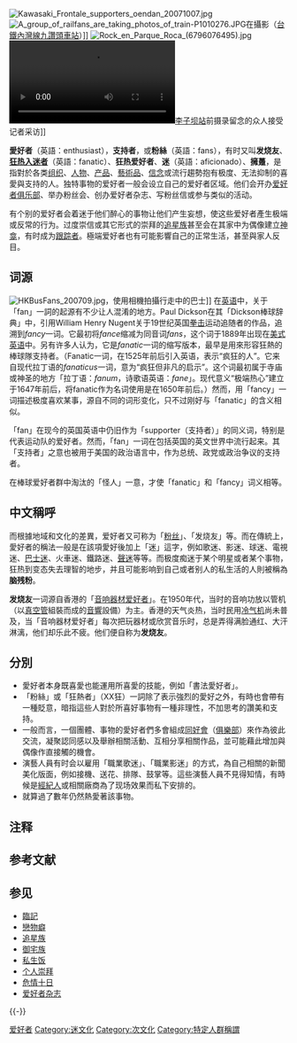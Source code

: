 {{Otheruse|追星族}}
{{Unreferenced|time=2013-01-13T23:46:58+00:00 }}
[[File:Kawasaki_Frontale_supporters_oendan_20071007.jpg|thumb]]
[[File:A_group_of_railfans_are_taking_photos_of_train-P1010276.JPG|thumb]]在攝影（[[台鐵|台鐵]][[內灣線|內灣線]][[九讚頭車站|九讚頭車站]]）]]
[[File:Rock_en_Parque_Roca_(6796076495).jpg|thumb]]
[[File:2019年8月4日_轻轨_吃不完_打包_游客玩转重庆_轻轨穿楼.webm|thumb]][[李子坝站|李子坝站]]前摄录留念的众人接受记者采访]]

'''愛好者'''（英語：enthusiast），'''支持者'''，或'''粉絲'''（英語：fans），有时又叫'''发烧友'''、'''[[狂热主义|狂热入迷者]]'''（英語：fanatic）、'''狂热爱好者'''、'''迷'''（英語：aficionado）、'''擁躉'''，是指對於各类[[组织_(社会学)|组织]]、[[人物|人物]]、[[产品|产品]]、[[藝術品|藝術品]]、[[信念|信念]]或流行趨勢抱有极度、无法抑制的喜愛與支持的人。独特事物的爱好者一般会设立自己的爱好者区域。他们会开办[[爱好者俱乐部|爱好者俱乐部]]、举办粉丝会、创办爱好者杂志、写粉丝信或参与类似的活动。

有个别的爱好者会着迷于他们醉心的事物让他们产生妄想，使这些爱好者產生极端或反常的行为。过度崇信或其它形式的崇拜的[[追星族|追星族]]甚至会在其家中为偶像建立[[神龛|神龛]]，有时成为[[纏擾|跟踪者]]。極端爱好者也有可能影響自己的正常生活，甚至與家人反目。

== 词源 ==
[[File:HKBusFans_200709.jpg|thumb]]，使用相機拍攝行走中的巴士]]
在[[英语|英语]]中，关于「fan」一詞的起源有不少让人混淆的地方。Paul Dickson在其「Dickson棒球辞典」中，引用William Henry Nugent关于19世纪英国[[拳击|拳击]]运动追随者的作品，追溯到''fancy''一词。它最初将''fance''缩减为同音词''fans''，这个词于1889年出现在[[美式英语|美式英语]]中。另有许多人认为，它是''fanatic''一词的缩写版本，最早是用來形容狂熱的棒球隊支持者。（Fanatic一词，在1525年前后引入英语，表示“疯狂的人”。它来自现代拉丁语的''fanaticus''一词，意为“疯狂但非凡的启示”。这个词最初属于寺庙或神圣的地方「拉丁语：''fanum''，诗歌语英语：''fane''」。现代意义“极端热心”建立于1647年前后，将fanatic作为名词使用是在1650年前后。）然而，用「fancy」一词描述极度喜欢某事，源自不同的词形变化，只不过刚好与「fanatic」的含义相似。

「fan」在现今的英国英语中仍旧作为「supporter（支持者）」的同义词，特别是代表运动队的爱好者。然而，「fan」一词在包括英国的英文世界中流行起来。其「支持者」之意也被用于美国的政治语言中，作为总统、政党或政治争议的支持者。

在棒球爱好者群中淘汰的「怪人」一意，才使「fanatic」和「fancy」词义相等。

== 中文稱呼 ==
而根據地域和文化的差異，爱好者又可称为「[[中国大陆网络用语列表#愛好者类|粉丝]]」、「发烧友」等。而在傳統上，愛好者的稱法一般是在該項愛好後加上「迷」這字，例如歌迷、影迷、球迷、電視迷、[[巴士迷|巴士迷]]、火車迷、鐵路迷、[[聲迷|聲迷]]等等。而极度痴迷于某个明星或者某个事物，狂热到变态失去理智的地步，并且可能影响到自己或者别人的私生活的人則被稱為'''脑残粉'''。

'''发烧友'''一词源自香港的「[[音响爱好者|音响器材爱好者]]」。在1950年代，当时的音响功放以管机（以[[真空管|真空管]]組裝而成的[[音響|音響]]設備）为主。香港的天气炎热，当时民用[[冷气机|冷气机]]尚未普及，当「音响器材爱好者」每次把玩器材或欣赏音乐时，总是弄得满脸通红、大汗淋漓，他们却乐此不疲。他们便自称为'''发烧友'''。

== 分別 ==
* 愛好者本身既喜愛也能運用所喜愛的技能，例如「書法愛好者」。
* 「粉絲」或「狂熱者」（XX狂）一詞除了表示強烈的愛好之外，有時也會帶有一種貶意，暗指這些人對於所喜好事物有一種非理性，不加思考的讚美和支持。
* 一般而言，一個團體、事物的愛好者們多會組成[[同好會|同好會]]（[[俱樂部|俱樂部]]）來作為彼此交流，凝聚認同感以及舉辦相關活動、互相分享相關作品，並可能藉此增加與偶像作直接觸的機會。
* 演藝人員有时会以雇用「職業歌迷」、「職業影迷」的方式，為自己相關的新聞美化版面，例如接機、送花、排隊、鼓掌等。這些演藝人員不見得知情，有時候是[[經紀人|經紀人]]或相關廠商為了现场效果而私下安排的。
* 就算過了數年仍然熱愛著該事物。

== 注释 ==
{{NoteFoot}}

== 参考文献 ==
{{Reflist}}

== 参见 ==
{{Portal box|社会|文化}}
* [[臨記|臨記]]
* [[戀物癖|戀物癖]]
* [[追星族|追星族]]
* [[御宅族|御宅族]]
* [[私生饭|私生饭]]
* [[个人崇拜|个人崇拜]]
* [[危情十日|危情十日]]
* [[爱好者杂志|爱好者杂志]]

{{-}}
{{爱好者}}
[[Category:爱好者|]]
[[Category:迷文化|Category:迷文化]]
[[Category:次文化|Category:次文化]]
[[Category:特定人群稱謂|Category:特定人群稱謂]]